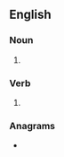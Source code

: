 ==English==

===Noun===
{{head|en|noun plural form}}

# {{plural of|minuet|lang=en}}

===Verb===
{{head|en|verb form}}

# {{en-third-person singular of|minuet}}

===Anagrams===
* {{anagrams|en|Tsunemi|minutes|mistune|munites|mustine|muteins|mutines|untimes}}